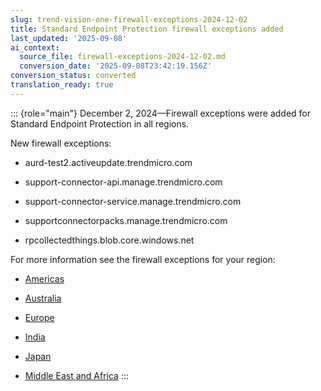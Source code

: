 ```yaml
---
slug: trend-vision-one-firewall-exceptions-2024-12-02
title: Standard Endpoint Protection firewall exceptions added
last_updated: '2025-09-08'
ai_context:
  source_file: firewall-exceptions-2024-12-02.md
  conversion_date: '2025-09-08T23:42:19.156Z'
conversion_status: converted
translation_ready: true
---
```


::: {role="main"}
December 2, 2024—Firewall exceptions were added for Standard Endpoint Protection in all regions.

New firewall exceptions:

- aurd-test2.activeupdate.trendmicro.com

- support-connector-api.manage.trendmicro.com

- support-connector-service.manage.trendmicro.com

- supportconnectorpacks.manage.trendmicro.com

- rpcollectedthings.blob.core.windows.net

For more information see the firewall exceptions for your region:

- [Americas](firewall-americas-all-exceptions.mdx)

- [Australia](firewall-australia-all-exceptions.mdx)

- [Europe](firewall-europe-all-exceptions.mdx)

- [India](firewall-india-all-exceptions.mdx)

- [Japan](firewall-japan-all-exceptions.mdx)

- [Middle East and Africa](firewall-uae-all-exceptions.mdx)
:::
